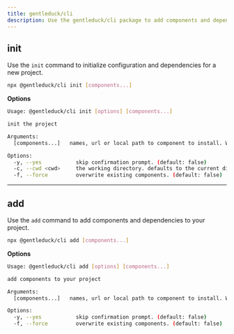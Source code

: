 ```yaml
---
title: gentleduck/cli
description: Use the gentleduck/cli package to add components and dependencies to your project.
---
```


## init

Use the `init` command to initialize configuration and dependencies for a new project.

```bash
npx @gentleduck/cli init [components...]
````

**Options**

```bash
Usage: @gentleduck/cli init [options] [components...]

init the project

Arguments:
  [components...]   names, url or local path to component to install. When not provided, you’ll be directed to a list to select from.

Options:
  -y, --yes           skip confirmation prompt. (default: false)
  -c, --cwd <cwd>     the working directory. defaults to the current directory. (default: process.cwd())
  -f, --force         overwrite existing components. (default: false)
```

---

## add

Use the `add` command to add components and dependencies to your project.

```bash
npx @gentleduck/cli add [components...]
```

**Options**

```bash
Usage: @gentleduck/cli add [options] [components...]

add components to your project

Arguments:
  [components...]   names, url or local path to component to install. When not provided, you’ll be directed to a list to select from.

Options:
  -y, --yes           skip confirmation prompt. (default: false)
  -f, --force         overwrite existing components. (default: false)
```

```

